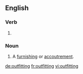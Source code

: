 ==English==

===Verb===
{{head|en|present participle}}

# {{present participle of|outfit|lang=en|nocat=1}}

===Noun===
{{en-noun}}

# {{context|chiefly|in the plural|lang=en}} A [[furnishing]] or [[accoutrement]].

[[de:outfitting]]
[[fr:outfitting]]
[[vi:outfitting]]